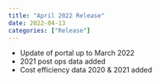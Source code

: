 ```yaml
---
title: "April 2022 Release"
date: 2022-04-13
categories: ["Release"]
---
```


<script src="/rmarkdown-libs/header-attrs/header-attrs.js"></script>


<ul>
<li>Update of portal up to March 2022</li>
<li>2021 post ops data added</li>
<li>Cost efficiency data 2020 & 2021 added</li>
</ul>
